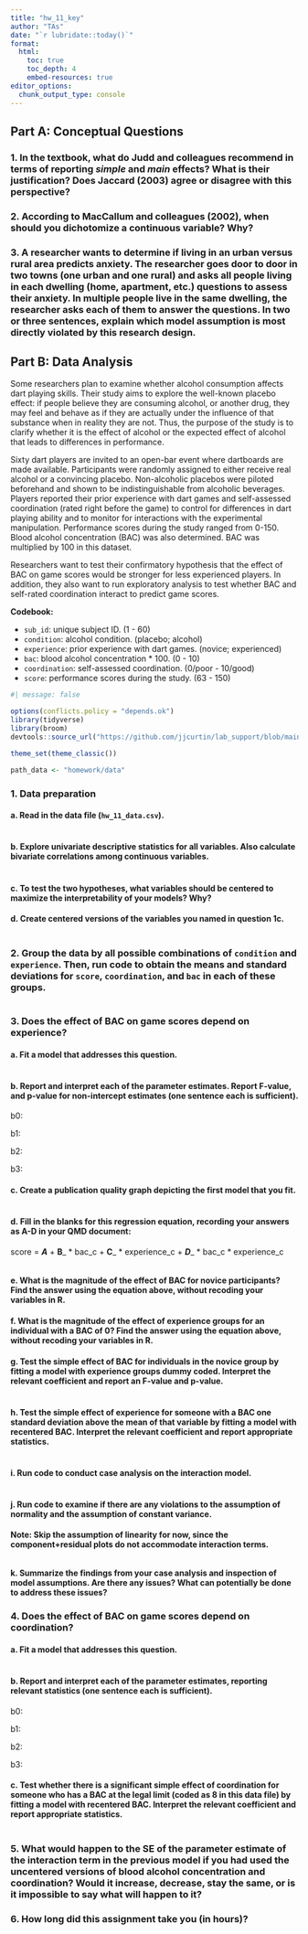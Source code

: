 ```yaml
---
title: "hw_11_key" 
author: "TAs" 
date: "`r lubridate::today()`"
format: 
  html:
    toc: true 
    toc_depth: 4
    embed-resources: true
editor_options: 
  chunk_output_type: console
---
```



## Part A: Conceptual Questions

### 1.	In the textbook, what do Judd and colleagues recommend in terms of reporting *simple* and *main* effects? What is their justification? Does Jaccard (2003) agree or disagree with this perspective? 



### 2.	According to MacCallum and colleagues (2002), when should you dichotomize a continuous variable? Why?




### 3.	A researcher wants to determine if living in an urban versus rural area predicts anxiety. The researcher goes door to door in two towns (one urban and one rural) and asks all people living in each dwelling (home, apartment, etc.) questions to assess their anxiety. In multiple people live in the same dwelling, the researcher asks each of them to answer the questions. In two or three sentences, explain which model assumption is most directly violated by this research design.




## Part B: Data Analysis

Some researchers plan to examine whether alcohol consumption affects dart playing skills. Their study aims to explore the well-known placebo effect: if people believe they are consuming alcohol, or another drug, they may feel and behave as if they are actually under the influence of that substance when in reality they are not. Thus, the purpose of the study is to clarify whether it is the effect of alcohol or the expected effect of alcohol that leads to differences in performance.

Sixty dart players are invited to an open-bar event where dartboards are made available. Participants were randomly assigned to either receive real alcohol or a convincing placebo. Non-alcoholic placebos were piloted beforehand and shown to be indistinguishable from alcoholic beverages. Players reported their prior experience with dart games and self-assessed coordination (rated right before the game) to control for differences in dart playing ability and to monitor for interactions with the experimental manipulation. Performance scores during the study ranged from 0-150. Blood alcohol concentration (BAC) was also determined. BAC was multiplied by 100 in this dataset.

Researchers want to test their confirmatory hypothesis that the effect of BAC on game scores would be stronger for less experienced players. In addition, they also want to run exploratory analysis to test whether BAC and self-rated coordination interact to predict game scores.


**Codebook:**   

- `sub_id`: unique subject ID. (1 - 60) 
- `condition`: alcohol condition. (placebo; alcohol)    
- `experience`: prior experience with dart games. (novice; experienced)   
- `bac`: blood alcohol concentration * 100. (0 - 10)   
- `coordination`: self-assessed coordination. (0/poor - 10/good)   
- `score`: performance scores during the study. (63 - 150)   

```r
#| message: false

options(conflicts.policy = "depends.ok") 
library(tidyverse)
library(broom)
devtools::source_url("https://github.com/jjcurtin/lab_support/blob/main/case_analysis.R?raw=true")

theme_set(theme_classic()) 

path_data <- "homework/data"
```

### 1. Data preparation

#### a. Read in the data file (`hw_11_data.csv`). 

```r




```


#### b. Explore univariate descriptive statistics for all variables. Also calculate bivariate correlations among continuous variables.

```r






```

#### c. To test the two hypotheses, what variables should be centered to maximize the interpretability of your models? Why? 



#### d. Create centered versions of the variables you named in question 1c.

```r



```


### 2.	Group the data by all possible combinations of `condition` and `experience`. Then, run code to obtain the means and standard deviations for `score`, `coordination`, and `bac` in each of these groups.

```r



```


### 3. Does the effect of BAC on game scores depend on experience?

#### a.	Fit a model that addresses this question.
```r


```


#### b.	Report and interpret each of the parameter estimates. Report F-value, and p-value for non-intercept estimates (one sentence each is sufficient).

b0: 


b1: 


b2: 


b3: 



#### c.	Create a publication quality graph depicting the first model that you fit.
```r










```

#### d.	Fill in the blanks for this regression equation, recording your answers as A-D in your QMD document:
score = ___A___ + __B___ * bac_c + __C___ * experience_c + ___D____ * bac_c * experience_c

```r


```



#### e.	What is the magnitude of the effect of BAC for novice participants? Find the answer using the equation above, without recoding your variables in R.





#### f.	What is the magnitude of the effect of experience groups for an individual with a BAC of 0? Find the answer using the equation above, without recoding your variables in R.





#### g.	Test the simple effect of BAC for individuals in the novice group by fitting a model with experience groups dummy coded. Interpret the relevant coefficient and report an F-value and p-value.

```r




```


#### h.	Test the simple effect of experience for someone with a BAC one standard deviation above the mean of that variable by fitting a model with recentered BAC. Interpret the relevant coefficient and report appropriate statistics.

```r



```


#### i. Run code to conduct case analysis on the interaction model. 
```r






```


#### j. Run code to examine if there are any violations to the assumption of normality and the assumption of constant variance. 

**Note: Skip the assumption of linearity for now, since the component+residual plots do not accommodate interaction terms.**

```r



```

#### k. Summarize the findings from your case analysis and inspection of model assumptions. Are there any issues? What can potentially be done to address these issues?





### 4.	Does the effect of BAC on game scores depend on coordination?

#### a.	Fit a model that addresses this question.
```r


```

#### b.	Report and interpret each of the parameter estimates, reporting relevant statistics (one sentence each is sufficient).

b0: 



b1: 



b2: 



b3: 



#### c.	Test whether there is a significant simple effect of coordination for someone who has a BAC at the legal limit (coded as 8 in this data file) by fitting a model with recentered BAC. Interpret the relevant coefficient and report appropriate statistics.

```r





```


### 5.	What would happen to the SE of the parameter estimate of the interaction term in the previous model if you had used the uncentered versions of blood alcohol concentration and coordination? Would it increase, decrease, stay the same, or is it impossible to say what will happen to it?


### 6.	How long did this assignment take you (in hours)?



